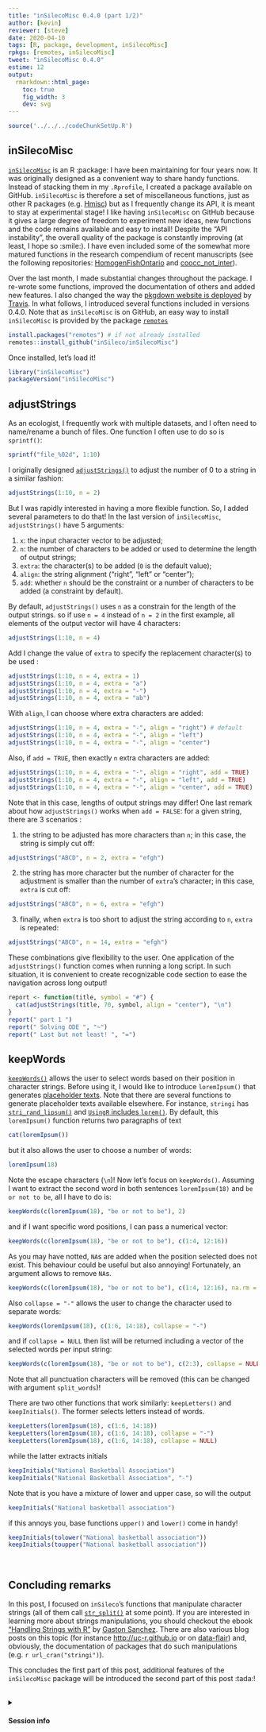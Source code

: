 ```yaml
---
title: "inSilecoMisc 0.4.0 (part 1/2)"
author: [kevin]
reviewer: [steve]
date: 2020-04-10
tags: [R, package, development, inSilecoMisc]
rpkgs: [remotes, inSilecoMisc]
tweet: "inSilecoMisc 0.4.0"
estime: 12
output:
  rmarkdown::html_page:
    toc: true
    fig_width: 3
    dev: svg
---
```




```r
source('../../../codeChunkSetUp.R')
```


## inSilecoMisc

[`inSilecoMisc`](https://github.com/inSileco/inSilecoMisc) is an R :package: I
have been maintaining for four years now. It was originally designed as a
convenient way to share handy functions. Instead of stacking them in my
`.Rprofile`, I created a package available on GitHub. `inSilecoMisc` is
therefore a set of miscellaneous functions, just as other R packages (e.g.
[Hmisc](https://github.com/harrelfe/Hmisc)) but as I frequently change its API,
it is meant to stay at experimental stage! I like having `inSilecoMisc` on
GitHub because it gives a large degree of freedom to experiment new ideas, new
functions and the code remains available and easy to install! Despite the "API
instability", the overall quality of the package is constantly improving (at
least, I hope so :smile:). I have even included some of the somewhat more
matured functions in the research compendium of recent manuscripts (see the
following <i class="fa fa-github" aria-hidden="true"></i> repositories:
[HomogenFishOntario](https://github.com/McCannLab/HomogenFishOntario) and
[coocc_not_inter](https://github.com/TheoreticalEcosystemEcology/coocc_not_inter)).

Over the last month, I made substantial changes throughout the package. I
re-wrote some functions, improved the documentation of others and added new
features. I also changed the way the [pkgdown
website is deployed](https://kevcaz.github.io/notes/ci/deploypkgdown2/) by
[Travis](https://travis-ci.org/github/inSileco/inSilecoMisc). In what follows, I introduced several functions included in
versions 0.4.0. Note that as `inSilecoMisc` is on GitHub, an easy way
to install `inSilecoMisc` is provided by the package
[`remotes`](https://cran.r-project.org/web/packages/remotes/index.html)


```R
install.packages("remotes") # if not already installed
remotes::install_github("inSileco/inSilecoMisc")
```

Once installed, let's load it!

```R
library("inSilecoMisc")
packageVersion("inSilecoMisc")
```


## adjustStrings

As an ecologist, I frequently work with multiple datasets, and I often need to
name/rename a bunch of files. One function I often use to do so is `sprintf()`:

```R
sprintf("file_%02d", 1:10)
```

I originally designed
[`adjustStrings()`](https://insileco.github.io/inSilecoMisc/reference/adjustStrings.html)
to adjust the number of 0 to a string in a similar fashion:

```R
adjustStrings(1:10, n = 2)
```

But I was rapidly interested in having a more flexible function. So, I added several parameters to do that!
In the last version of `inSilecoMisc`, `adjustStrings()` have 5 arguments:

1. `x`: the input character vector to be adjusted;
2. `n`: the number of characters to be added or used to determine the length of output strings;
3. `extra`: the character(s) to be added (`0` is the default value);
4. `align`: the string alignment ("right", "left" or "center");
5. `add`: whether `n` should be the constraint or a number of characters to be added (a constraint by default).


By default, `adjustStrings()` uses `n` as a constrain for the length of the output strings. so if use `n = 4` instead of `n = 2` in the first example, all
elements of the output vector will have 4 characters:

```R
adjustStrings(1:10, n = 4)
```

Add I change the value of `extra` to specify the replacement character(s) to be used :

```R
adjustStrings(1:10, n = 4, extra = 1)
adjustStrings(1:10, n = 4, extra = "a")
adjustStrings(1:10, n = 4, extra = "-")
adjustStrings(1:10, n = 4, extra = "ab")
```

With `align`, I can choose where extra characters are added:


```R
adjustStrings(1:10, n = 4, extra = "-", align = "right") # default
adjustStrings(1:10, n = 4, extra = "-", align = "left")
adjustStrings(1:10, n = 4, extra = "-", align = "center")
```

Also, if `add = TRUE`, then exactly `n` extra characters are added:

```R
adjustStrings(1:10, n = 4, extra = "-", align = "right", add = TRUE)
adjustStrings(1:10, n = 4, extra = "-", align = "left", add = TRUE)
adjustStrings(1:10, n = 4, extra = "-", align = "center", add = TRUE)
```

Note that in this case, lengths of output strings may differ!
One last remark about how `adjustStrings()` works when `add = FALSE`: for a given string, there are 3 scenarios :

1. the string to be adjusted has more characters than `n`; in this case, the string is simply cut off:

```R
adjustStrings("ABCD", n = 2, extra = "efgh")
```

2. the string has more character but the number of character for the adjustment is smaller than the number of `extra`'s character; in this case, `extra` is cut off:

```R
adjustStrings("ABCD", n = 6, extra = "efgh")
```

3. finally, when `extra` is too short to adjust the string according to `n`, `extra` is repeated:

 ```R
 adjustStrings("ABCD", n = 14, extra = "efgh")
 ```


These combinations give flexibility to the user. One application of the
`adjustStrings()` function comes when running a long script. In such situation,
it is convenient to create recognizable code section to ease the navigation
across long output!

```R
report <- function(title, symbol = "#") {
  cat(adjustStrings(title, 70, symbol, align = "center"), "\n")
}
report(" part 1 ")
report(" Solving ODE ", "~")
report(" Last but not least! ", "=")
```


## keepWords

[`keepWords()`](https://insileco.github.io/inSilecoMisc/reference/keepWords.html) allows the user to select words based on their position in
character strings. Before using it, I would like to introduce `loremIpsum()`
that generates [placeholder texts](https://en.wikipedia.org/wiki/Lorem_ipsum).
Note that there are several functions to generate placeholder texts available
elsewhere. For instance, `stringi` has
[`stri_rand_lipsum()`](https://jangorecki.gitlab.io/data.cube/library/stringi/html/stri_rand_lipsum.html)
and [`UsingR` includes
`lorem()`](https://www.rdocumentation.org/packages/UsingR/versions/2.0-6/topics/lorem).
By default, this `loremIpsum()` function returns two paragraphs of text

```R
cat(loremIpsum())
```
but it also allows the user to choose a number of words:

```R
loremIpsum(18)
```

Note the escape characters (`\n`)! Now let's focus on `keepWords()`. Assuming I
want to extract the second word in both sentences `loremIpsum(18)` and `be or not to be`, all I have to do is:



```R
keepWords(c(loremIpsum(18), "be or not to be"), 2)
```

and if I want specific word positions, I can pass a numerical vector:

```R
keepWords(c(loremIpsum(18), "be or not to be"), c(1:4, 12:16))
```

As you may have notted, `NA`s are added when the position selected does not
exist. This behaviour could be useful but also annoying! Fortunately, an
argument allows to remove `NA`s.


```R
keepWords(c(loremIpsum(18), "be or not to be"), c(1:4, 12:16), na.rm = TRUE)
```

Also `collapse = "-"` allows the user to change the character used to separate words:


```R
keepWords(loremIpsum(18), c(1:6, 14:18), collapse = "-")
```

and if `collapse = NULL` then list will be returned including a vector of the selected words per input string:

```R
keepWords(c(loremIpsum(18), "be or not to be"), c(2:3), collapse = NULL)
```

Note that all punctuation characters will be removed (this can be changed with argument `split_words `)!


There are two other functions that work similarly: `keepLetters()` and `keepInitials()`. The former selects letters instead of words.


```R
keepLetters(loremIpsum(18), c(1:6, 14:18))
keepLetters(loremIpsum(18), c(1:6, 14:18), collapse = "-")
keepLetters(loremIpsum(18), c(1:6, 14:18), collapse = NULL)
```

while the latter extracts initials

```R
keepInitials("National Basketball Association")
keepInitials("National Basketball Association", "-")
```

Note that is you have a mixture of lower and upper case, so will the output

```R
keepInitials("National basketball association")
```

if this annoys you, base functions `upper()` and `lower()` come in handy!

```R
keepInitials(tolower("National basketball association"))
keepInitials(toupper("National basketball association"))
```


<br>


## Concluding remarks

In this post, I focused on `inSileco`'s functions that manipulate character
strings (all of them call
[`str_split()`](https://stat.ethz.ch/R-manual/R-devel/library/base/html/strsplit.html)
at some point). If you are interested in learning more about strings
manipulations, you should checkout the ebook ["Handling Strings with
R"](https://www.gastonsanchez.com/r4strings/) by [Gaston
Sanchez](https://www.gastonsanchez.com/). There are also various blog posts on
this topic (for instance
[http://uc-r.github.io](http://uc-r.github.io/string_manipulation_baseR/) or on
[data-flair](https://data-flair.training/blogs/r-string-manipulation/)) and, obviously, the documentation of packages that do such manipulations (e.g. `r url_cran("stringi")`).

This concludes the first part of this post, additional features of the
`inSilecoMisc` package will be introduced the second part of this post :tada:!


<br>
<details>
<summary>
  <h4>
    <i class="fa fa-cogs" aria-hidden="true"></i> Session info
    <i class="fa fa-chevron-down" aria-hidden="true"></i>
  </h4>
</summary>

```R
sessionInfo()
```
</details>
<br>
